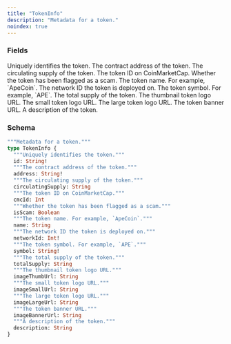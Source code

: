 ```yaml
---
title: "TokenInfo"
description: "Metadata for a token."
noindex: true
---
```


### Fields

<ResponseField name="id" type="String!" required>
  Uniquely identifies the token.
</ResponseField>

<ResponseField name="address" type="String!" required>
  The contract address of the token.
</ResponseField>

<ResponseField name="circulatingSupply" type="String">
  The circulating supply of the token.
</ResponseField>

<ResponseField name="cmcId" type="Int">
  The token ID on CoinMarketCap.
</ResponseField>

<ResponseField name="isScam" type="Boolean">
  Whether the token has been flagged as a scam.
</ResponseField>

<ResponseField name="name" type="String">
  The token name. For example, `ApeCoin`.
</ResponseField>

<ResponseField name="networkId" type="Int!" required>
  The network ID the token is deployed on.
</ResponseField>

<ResponseField name="symbol" type="String!" required>
  The token symbol. For example, `APE`.
</ResponseField>

<ResponseField name="totalSupply" type="String">
  The total supply of the token.
</ResponseField>

<ResponseField name="imageThumbUrl" type="String">
  The thumbnail token logo URL.
</ResponseField>

<ResponseField name="imageSmallUrl" type="String">
  The small token logo URL.
</ResponseField>

<ResponseField name="imageLargeUrl" type="String">
  The large token logo URL.
</ResponseField>

<ResponseField name="imageBannerUrl" type="String">
  The token banner URL.
</ResponseField>

<ResponseField name="description" type="String">
  A description of the token.
</ResponseField>

### Schema


```graphql 
"""Metadata for a token."""
type TokenInfo {
  """Uniquely identifies the token."""
  id: String!
  """The contract address of the token."""
  address: String!
  """The circulating supply of the token."""
  circulatingSupply: String
  """The token ID on CoinMarketCap."""
  cmcId: Int
  """Whether the token has been flagged as a scam."""
  isScam: Boolean
  """The token name. For example, `ApeCoin`."""
  name: String
  """The network ID the token is deployed on."""
  networkId: Int!
  """The token symbol. For example, `APE`."""
  symbol: String!
  """The total supply of the token."""
  totalSupply: String
  """The thumbnail token logo URL."""
  imageThumbUrl: String
  """The small token logo URL."""
  imageSmallUrl: String
  """The large token logo URL."""
  imageLargeUrl: String
  """The token banner URL."""
  imageBannerUrl: String
  """A description of the token."""
  description: String
}
```
